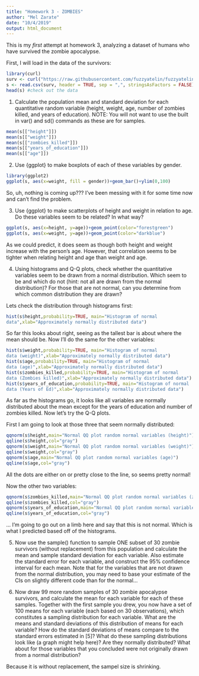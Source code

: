 ```yaml
---
title: "Homework 3 - ZOMBIES"
author: "Mel Zarate"
date: "10/4/2019"
output: html_document
---
```

This is my *first* attempt at homework 3, analyzing a dataset of humans who have survived the zombie apocalypse.

First, I will load in the data of the survivors: 
```r
library(curl)
surv <- curl("https://raw.githubusercontent.com/fuzzyatelin/fuzzyatelin.github.io/master/AN597_Fall19/zombies.csv")
s <- read.csv(surv, header = TRUE, sep = ",", stringsAsFactors = FALSE) #separated by commas 
head(s) #check out the data
```

1. Calculate the population mean and standard deviation for each quantitative random variable (height, weight, age, number of zombies killed, and years of education). NOTE: You will not want to use the built in var() and sd() commands as these are for samples.

```r
mean(s[["height"]])
mean(s[["weight"]])
mean(s[["zombies_killed"]])
mean(s[["years_of_education"]])
mean(s[["age"]])
```


2. Use {ggplot} to make boxplots of each of these variables by gender.

```r
library(ggplot2) 
ggplot(s, aes(x=weight, fill = gender))+geom_bar()+ylim(0,100)
```
So, uh, nothing is coming up??? I've been messing with it for some time now and can't find the problem. 

3. Use {ggplot} to make scatterplots of height and weight in relation to age. Do these variables seem to be related? In what way?

```r
ggplot(s, aes(x=height, y=age))+geom_point(color="forestgreen")
ggplot(s, aes(x=weight, y=age))+geom_point(color="darkblue")
```
As we could predict, it does seem as though both height and weight increase with the person's age. However, that correlation seems to be tighter when relating height and age than weight and age. 

4. Using histograms and Q-Q plots, check whether the quantitative variables seem to be drawn from a normal distribution. Which seem to be and which do not (hint: not all are drawn from the normal distribution)? For those that are not normal, can you determine from which common distribution they are drawn?

Lets check the distribution through histograms first: 

```r
hist(s$height,probability=TRUE, main="Histogram of normal
data",xlab="Approximately normally distributed data")
```
So far this looks about right, seeing as the tallest bar is about where the mean should be. Now I'll do the same for the other variables: 

```r
hist(s$weight,probability=TRUE, main="Histogram of normal
data (weight)",xlab="Approximately normally distributed data")
hist(s$age,probability=TRUE, main="Histogram of normal
data (age)",xlab="Approximately normally distributed data")
hist(s$zombies_killed,probability=TRUE, main="Histogram of normal
data (Zombies killed)",xlab="Approximately normally distributed data")
hist(s$years_of_education,probability=TRUE, main="Histogram of normal
data (Years of Ed)",xlab="Approximately normally distributed data")
```
As far as the histograms go, it looks like all variables are normally distributed about the mean except for the years of education and number of zombies killed. Now let's try the Q-Q plots.

First I am going to look at those three that seem normally distributed:
```r
qqnorm(s$height,main="Normal QQ plot random normal variables (height)")
qqline(s$height,col="gray")
qqnorm(s$weight,main="Normal QQ plot random normal variables (weight)")
qqline(s$weight,col="gray")
qqnorm(s$age,main="Normal QQ plot random normal variables (age)")
qqline(s$age,col="gray")
```
All the dots are either on or pretty close to the line, so seems pretty normal!

Now the other two variables:

```r
qqnorm(s$zombies_killed,main="Normal QQ plot random normal variables (zombies killed)")
qqline(s$zombies_killed,col="gray")
qqnorm(s$years_of_education,main="Normal QQ plot random normal variables (years of ed)")
qqline(s$years_of_education,col="gray")
```
... I'm going to go out on a limb here and say that this is not normal. Which is what I predicted based off of the histograms. 

5. Now use the sample() function to sample ONE subset of 30 zombie survivors (without replacement) from this population and calculate the mean and sample standard deviation for each variable. Also estimate the standard error for each variable, and construct the 95% confidence interval for each mean. Note that for the variables that are not drawn from the normal distribution, you may need to base your estimate of the CIs on slightly different code than for the normal…



6. Now draw 99 more random samples of 30 zombie apocalypse survivors, and calculate the mean for each variable for each of these samples. Together with the first sample you drew, you now have a set of 100 means for each variable (each based on 30 observations), which constitutes a sampling distribution for each variable. What are the means and standard deviations of this distribution of means for each variable? How do the standard deviations of means compare to the standard errors estimated in [5]? What do these sampling distributions look like (a graph might help here)? Are they normally distributed? What about for those variables that you concluded were not originally drawn from a normal distribution?

Because it is without replacement, the sampel size is shrinking. 